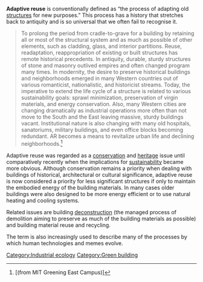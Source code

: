 '''Adaptive reuse''' is conventionally defined as “the process of adapting old [[structures]] for new purposes.” This process has a history that stretches back to antiquity and is so universal that we often fail to recognise it. 
    <blockquote>
To prolong the period from cradle-to-grave for a building by retaining all or most of the structural system and as much as possible of other elements, such as cladding, glass, and interior partitions. Reuse, readaptation, reappropriation of existing or built structures has remote historical precedents. In antiquity, durable, sturdy structures of stone and masonry outlived empires and often changed program many times. In modernity, the desire to preserve historical buildings and neighborhoods emerged in many Western countries out of various romanticist, nationalistic, and historicist streams. Today, the imperative to extend the life cycle of a structure is related to various sustainability goals: sprawl minimization, preservation of virgin materials, and energy conservation. Also, many Western cities are changing dramatically as industrial operations more often than not move to the South and the East leaving massive, sturdy buildings vacant. Institutional nature is also changing with many old hospitals, sanatoriums, military buildings, and even office blocks becoming redundant. AR becomes a means to revitalize urban life and declining neighborhoods.<ref>[(from MIT Greening East Campus)]</ref>
</blockquote> 

Adaptive reuse was regarded as a [[conservation]] and [[heritage]] issue until comparatively recently when the implications for [[sustainability]] became more obvious. Although conservation remains a priority when dealing with buildings of historical, architectural or cultural significance, adaptive reuse is now considered a priority for less significant structures if only to maintain the embodied energy of the building materials. In many cases older buildings were also designed to be more energy efficient or to use natural heating and cooling systems.

Related issues are building [[deconstruction]] (the managed process of demolition aiming to preserve as much of the building materials as possible) and building material reuse and recycling.

The term is also increasingly used to describe many of the processes by which human technologies and memes evolve.

<references/>

[[Category:Industrial ecology]]
[[Category:Green building]]